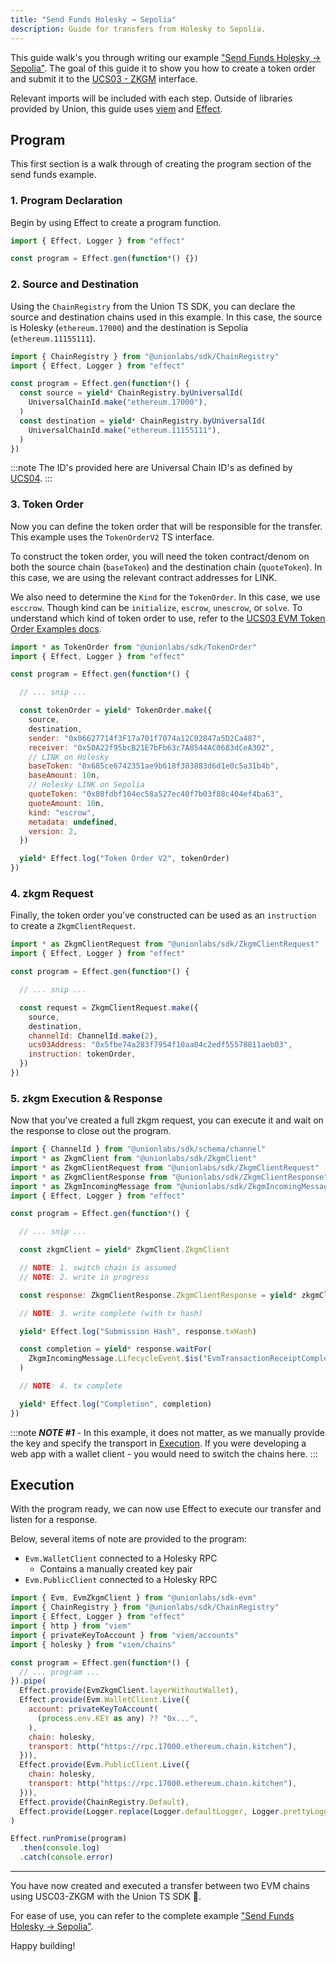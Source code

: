 ```yaml
---
title: "Send Funds Holesky → Sepolia"
description: Guide for transfers from Holesky to Sepolia.
---
```


This guide walk's you through writing our example ["Send Funds Holesky -> Sepolia"](/integrations/typescript/examples/evm/send-funds-holesky-to-sepolia/). The goal of this guide it to show you how to create a token order and submit it to the [UCS03 - ZKGM](/ucs/04) interface.

Relevant imports will be included with each step. Outside of libraries provided by Union, this guide uses [viem](https://viem.sh/) and [Effect](https://effect.website/).

## Program

This first section is a walk through of creating the program section of the send funds example.

### 1. Program Declaration

Begin by using Effect to create a program function.

```js
import { Effect, Logger } from "effect"

const program = Effect.gen(function*() {})
```

### 2. Source and Destination

Using the `ChainRegistry` from the Union TS SDK, you can declare the source and destination chains used in this example. In this case, the source is Holesky (`ethereum.17000`) and the destination is Sepolia (`ethereum.11155111`).

```js
import { ChainRegistry } from "@unionlabs/sdk/ChainRegistry"
import { Effect, Logger } from "effect"

const program = Effect.gen(function*() {
  const source = yield* ChainRegistry.byUniversalId(
    UniversalChainId.make("ethereum.17000"),
  )
  const destination = yield* ChainRegistry.byUniversalId(
    UniversalChainId.make("ethereum.11155111"),
  )
})
```

:::note
The ID's provided here are Universal Chain ID's as defined by [UCS04](/ucs/04).
:::

### 3. Token Order

Now you can define the token order that will be responsible for the transfer. This example uses the `TokenOrderV2` TS interface.

To construct the token order, you will need the token contract/denom on both the source chain (`baseToken`) and the destination chain (`quoteToken`). In this case, we are using the relevant contract addresses for LINK.

We also need to determine the `Kind` for the `TokenOrder`. In this case, we use `esccrow`. Though kind can be `initialize`, `escrow`, `unescrow`, or `solve`. To understand which kind of token order to use, refer to the [UCS03 EVM Token Order Examples docs](/ucs/03/#evm-token-order-examples).

```js
import * as TokenOrder from "@unionlabs/sdk/TokenOrder"
import { Effect, Logger } from "effect"

const program = Effect.gen(function*() {

  // ... snip ...

  const tokenOrder = yield* TokenOrder.make({
    source,
    destination,
    sender: "0x06627714f3F17a701f7074a12C02847a5D2Ca487",
    receiver: "0x50A22f95bcB21E7bFb63c7A8544AC0683dCeA302",
    // LINK on Holesky
    baseToken: "0x685ce6742351ae9b618f383883d6d1e0c5a31b4b",
    baseAmount: 10n,
    // Holesky LINK on Sepolia
    quoteToken: "0x80fdbf104ec58a527ec40f7b03f88c404ef4ba63",
    quoteAmount: 10n,
    kind: "escrow",
    metadata: undefined,
    version: 2,
  })

  yield* Effect.log("Token Order V2", tokenOrder)
})
```

### 4. zkgm Request

Finally, the token order you've constructed can be used as an `instruction` to create a `ZkgmClientRequest`.

```js
import * as ZkgmClientRequest from "@unionlabs/sdk/ZkgmClientRequest"
import { Effect, Logger } from "effect"

const program = Effect.gen(function*() {

  // ... snip ...

  const request = ZkgmClientRequest.make({
    source,
    destination,
    channelId: ChannelId.make(2),
    ucs03Address: "0x5fbe74a283f7954f10aa04c2edf55578811aeb03",
    instruction: tokenOrder,
  })
})
```

### 5. zkgm Execution & Response

Now that you've created a full zkgm request, you can execute it and wait on the response to close out the program.

```js
import { ChannelId } from "@unionlabs/sdk/schema/channel"
import * as ZkgmClient from "@unionlabs/sdk/ZkgmClient"
import * as ZkgmClientRequest from "@unionlabs/sdk/ZkgmClientRequest"
import * as ZkgmClientResponse from "@unionlabs/sdk/ZkgmClientResponse"
import * as ZkgmIncomingMessage from "@unionlabs/sdk/ZkgmIncomingMessage"
import { Effect, Logger } from "effect"

const program = Effect.gen(function*() {

  // ... snip ...

  const zkgmClient = yield* ZkgmClient.ZkgmClient

  // NOTE: 1. switch chain is assumed
  // NOTE: 2. write in progress

  const response: ZkgmClientResponse.ZkgmClientResponse = yield* zkgmClient.execute(request)

  // NOTE: 3. write complete (with tx hash)

  yield* Effect.log("Submission Hash", response.txHash)

  const completion = yield* response.waitFor(
    ZkgmIncomingMessage.LifecycleEvent.$is("EvmTransactionReceiptComplete"),
  )

  // NOTE: 4. tx complete

  yield* Effect.log("Completion", completion)
})
```

:::note
***NOTE #1*** -
In this example, it does not matter, as we manually provide the key and specify the transport in [Execution](#execution). If you were developing a web app with a wallet client - you would need to switch the chains here.
:::

## Execution

With the program ready, we can now use Effect to execute our transfer and listen for a response.

Below, several items of note are provided to the program:

- `Evm.WalletClient` connected to a Holesky RPC
  - Contains a manually created key pair
- `Evm.PublicClient` connected to a Holesky RPC

```js
import { Evm, EvmZkgmClient } from "@unionlabs/sdk-evm"
import { ChainRegistry } from "@unionlabs/sdk/ChainRegistry"
import { Effect, Logger } from "effect"
import { http } from "viem"
import { privateKeyToAccount } from "viem/accounts"
import { holesky } from "viem/chains"

const program = Effect.gen(function*() {
  // ... program ...
}).pipe(
  Effect.provide(EvmZkgmClient.layerWithoutWallet),
  Effect.provide(Evm.WalletClient.Live({
    account: privateKeyToAccount(
      (process.env.KEY as any) ?? "0x...",
    ),
    chain: holesky,
    transport: http("https://rpc.17000.ethereum.chain.kitchen"),
  })),
  Effect.provide(Evm.PublicClient.Live({
    chain: holesky,
    transport: http("https://rpc.17000.ethereum.chain.kitchen"),
  })),
  Effect.provide(ChainRegistry.Default),
  Effect.provide(Logger.replace(Logger.defaultLogger, Logger.prettyLoggerDefault)),
)

Effect.runPromise(program)
  .then(console.log)
  .catch(console.error)
```

---

You have now created and executed a transfer between two EVM chains using USC03-ZKGM with the Union TS SDK 🎉.

For ease of use, you can refer to the complete example ["Send Funds Holesky -> Sepolia"](/integrations/typescript/examples/evm/send-funds-holesky-to-sepolia/).

Happy building!
